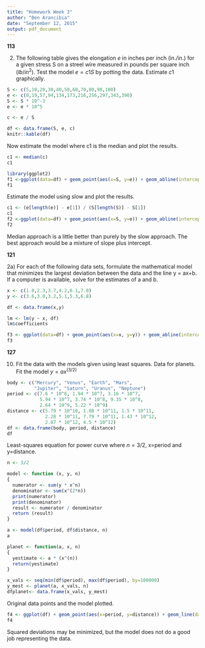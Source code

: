 ```yaml
---
title: "Homework Week 3"
author: "Ben Arancibia"
date: "September 12, 2015"
output: pdf_document
---
```


__113__

2) The following table gives the elongation $e$ in inches per inch (in./in.) for a given stress S on a streel wire measured in pounds per square inch ($lb/in^2$). Test the model $e=c1S$ by potting the data. Estimate $c1$ graphically.

```r
S <- c(5,10,20,30,40,50,60,70,80,90,100)
e <- c(0,19,57,94,134,173,216,256,297,343,390)
S <- S * 10^-3
e <- e * 10^5

c <- e / S

df <- data.frame(S, e, c)
knitr::kable(df)
```

Now estimate the model where c1 is the median and plot the results.
```r
c1 <- median(c)
c1

library(ggplot2)
f1 <-ggplot(data=df) + geom_point(aes(x=S, y=e)) + geom_abline(intercept=0, slope=c1) 
f1
```

Estimate the model using slow and plot the results.
```r
c1 <- (e[length(e)] - e[1]) / (S[length(S)] - S[1])
c1
f2 <-ggplot(data=df) + geom_point(aes(x=S, y=e)) + geom_abline(intercept=0, slope=c1) 
f2
```

Median approach is a little better than purely by the slow approach. The best approach would be a mixture of slope plus intercept.

__121__

2a) For each of the following data sets, formulate the mathematical model that minimizes the largest deviation between the data and the line y = ax+b. If a computer is available, solve for the estimates of a and b.

```r
x <- c(1.0,2.3,3.7,4.2,6.1,7.0)
y <- c(3.6,3.0,3.2,5.1,5.3,6.8)

df <- data.frame(x,y)

lm <- lm(y ~ x, df)
lm$coefficients

f3 <- ggplot(data=df) + geom_point(aes(x=x, y=y)) + geom_abline(intercept= 2.214853, slope=0.5642337)
f3
```


__127__

10) Fit the data with the models given using least squares. Data for planets. Fit the model $y=ax^(3/2)$

```r
body <- c("Mercury", "Venus", "Earth", "Mars", 
          "Jupiter", "Saturn", "Uranus", "Neptune")
period <- c(7.6 * 10^6, 1.94 * 10^7, 3.16 * 10^7, 
            5.94 * 10^7, 3.74 * 10^8, 9.35 * 10^8, 
            2.64 * 10^9, 5.22 * 10^9)
distance <- c(5.79 * 10^10, 1.08 * 10^11, 1.5 * 10^11, 
              2.28 * 10^11, 7.79 * 10^11, 1.43 * 10^12, 
              2.87 * 10^12, 4.5 * 10^12)
df <- data.frame(body, period, distance)
df
```

Least-squares equation for power curve where $n=3/2$, x=period and y=distance.

```r
n <- 3/2

model <- function (x, y, n)
{
  numerator <- sum(y * x^n)
  denominator <- sum(x^(2*n))
  print(numerator)
  print(denominator)
  result <- numerator / denominator
  return (result)
}

a <- model(df$period, df$distance, n)
a

planet <- function(a, x, n)
{
  yestimate <- a * (x^(n))
  return(yestimate)
}

x_vals <- seq(min(df$period), max(df$period), by=100000)
y_mest <- planet(a, x_vals, n)
dfplanet<- data.frame(x_vals, y_mest)

```

Original data points and the model plotted.

```r
f4 <- ggplot(df) + geom_point(aes(x=period, y=distance)) + geom_line(data=dfplanet, aes(x=x_vals, y=y_mest)) 
f4
```

Squared deviations may be minimized, but the model does not do a good job representing the data.